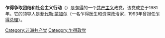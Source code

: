 {{noteTA|1=zh:乍得;zh-hans:乍得;zh-hant:乍得;zh-cn:乍得;zh-tw:查德;zh-hk:乍得;zh-mo:乍得;}}
{{共产党}}
'''乍得争取团结和社会主义行动'''（{{lang-fr|Action Tchadienne pour l'unité et le socialisme}}）是[[乍得|乍得]]的一个[[共产主义|共产主义]]政党。该党成立于1981年。它的领导人是[[菲代勒·蒙加尔|菲代勒·蒙加尔]]（一名乍得医生和资深政治家，1993年曾担任[[乍得总理|乍得总理]]）。

[[Category:非洲共产党|Category:非洲共产党]]
[[Category:乍得政党|Category:乍得政党]]
{{political party-stub}}